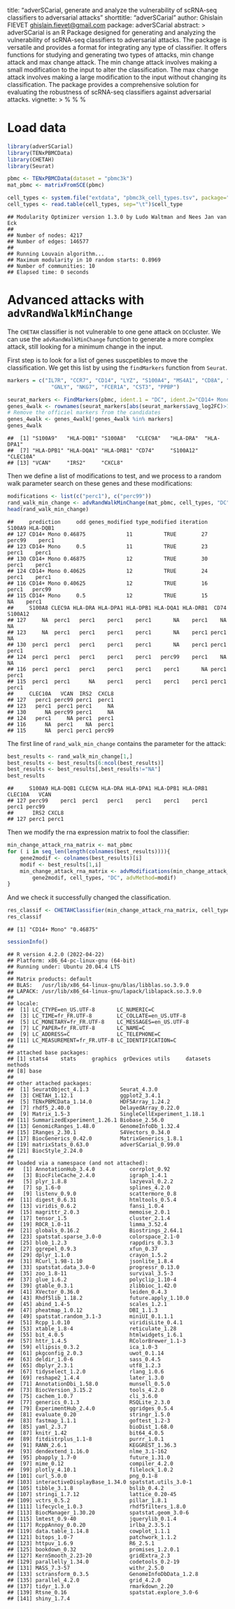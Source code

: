 title: "adverSCarial, generate and analyze the vulnerability of scRNA-seq
    classifiers to adversarial attacks"
shorttitle: "adverSCarial"
author: Ghislain FIEVET <ghislain.fievet@gmail.com>
package: adverSCarial
abstract: >
    adverSCarial is an R Package designed for generating and analyzing the vulnerability of scRNA-seq
    classifiers to adversarial attacks. The package is versatile and provides a format for integrating
    any type of classifier. It offers functions for studying and generating two types of attacks,
    min change attack and max change attack. The min change attack involves making a small modification
    to the input to alter the classification. The max change attack involves making a large modification
    to the input without changing its classification.
    The package provides a comprehensive solution for evaluating the robustness of scRNA-seq classifiers
    against adversarial attacks.
vignette: >
  %\VignetteIndexEntry{advRandWalkMinChange}
  %\VignetteEngine{knitr::knitr}
  %\VignetteEncoding{UTF-8}

# Load data
  

```r
library(adverSCarial)
library(TENxPBMCData)
library(CHETAH)
library(Seurat)

pbmc <- TENxPBMCData(dataset = "pbmc3k")
mat_pbmc <- matrixFromSCE(pbmc)

cell_types <- system.file("extdata", "pbmc3k_cell_types.tsv", package="adverSCarial")
cell_types <- read.table(cell_types, sep="\t")$cell_type
```






```
## Modularity Optimizer version 1.3.0 by Ludo Waltman and Nees Jan van Eck
## 
## Number of nodes: 4217
## Number of edges: 146577
## 
## Running Louvain algorithm...
## Maximum modularity in 10 random starts: 0.8969
## Number of communities: 10
## Elapsed time: 0 seconds
```






# Advanced attacks with `advRandWalkMinChange`

The `CHETAH` classifier is not vulnerable to one gene attack on `DC`cluster. We can use the `advRandWalkMinChange` function to generate a more complex attack, still looking for a minimum change in the input.

First step is to look for a list of genes suscpetibles to move the classification. We get this list by using the `findMarkers` function from `Seurat`.


```r
markers = c("IL7R", "CCR7", "CD14", "LYZ", "S100A4", "MS4A1", "CD8A", "FCGR3A", "MS4A7",
              "GNLY", "NKG7", "FCER1A", "CST3", "PPBP")

seurat_markers <- FindMarkers(pbmc, ident.1 = "DC", ident.2="CD14+ Mono")
genes_4walk <- rownames(seurat_markers[abs(seurat_markers$avg_log2FC)>1,])
# Remove the officiel markers from the candidates
genes_4walk <- genes_4walk[!genes_4walk %in% markers]
genes_4walk
```

```
##  [1] "S100A9"   "HLA-DQB1" "S100A8"   "CLEC9A"   "HLA-DRA"  "HLA-DPA1"
##  [7] "HLA-DPB1" "HLA-DQA1" "HLA-DRB1" "CD74"     "S100A12"  "CLEC10A" 
## [13] "VCAN"     "IRS2"     "CXCL8"
```

Then we define a list of modifications to test, and we process to a random
walk parameter search on these genes and these modifications:


```r
modifications <- list(c("perc1"), c("perc99"))
rand_walk_min_change <- advRandWalkMinChange(mat_pbmc, cell_types, "DC", CHETAHClassifier, genes=genes_4walk, modifications=modifications, walkLength=50)
head(rand_walk_min_change)
```

```
##     prediction     odd genes_modified type_modified iteration S100A9 HLA-DQB1
## 127 CD14+ Mono 0.46875             11          TRUE        27 perc99    perc1
## 123 CD14+ Mono     0.5             11          TRUE        23  perc1    perc1
## 130 CD14+ Mono 0.46875             12          TRUE        30  perc1    perc1
## 124 CD14+ Mono 0.40625             12          TRUE        24  perc1    perc1
## 116 CD14+ Mono 0.40625             12          TRUE        16  perc1   perc99
## 115 CD14+ Mono     0.5             12          TRUE        15     NA    perc1
##     S100A8 CLEC9A HLA-DRA HLA-DPA1 HLA-DPB1 HLA-DQA1 HLA-DRB1  CD74 S100A12
## 127     NA  perc1   perc1    perc1    perc1       NA    perc1    NA      NA
## 123     NA  perc1   perc1    perc1    perc1       NA    perc1 perc1      NA
## 130  perc1  perc1   perc1    perc1    perc1       NA    perc1 perc1   perc1
## 124  perc1  perc1   perc1    perc1    perc1   perc99    perc1    NA      NA
## 116  perc1  perc1   perc1    perc1    perc1    perc1       NA perc1   perc1
## 115  perc1  perc1      NA    perc1    perc1    perc1    perc1 perc1   perc1
##     CLEC10A   VCAN  IRS2  CXCL8
## 127   perc1 perc99 perc1  perc1
## 123   perc1  perc1 perc1     NA
## 130      NA perc99 perc1     NA
## 124   perc1     NA perc1  perc1
## 116      NA  perc1    NA  perc1
## 115      NA  perc1 perc1 perc99
```
The first line of `rand_walk_min_change` contains the parameter for the attack:

```r
best_results <- rand_walk_min_change[1,]
best_results <- best_results[6:ncol(best_results)]
best_results <- best_results[,best_results!="NA"]
best_results
```

```
##     S100A9 HLA-DQB1 CLEC9A HLA-DRA HLA-DPA1 HLA-DPB1 HLA-DRB1 CLEC10A   VCAN
## 127 perc99    perc1  perc1   perc1    perc1    perc1    perc1   perc1 perc99
##      IRS2 CXCL8
## 127 perc1 perc1
```

Then we modify the rna expression matrix to fool the classifier:

```r
min_change_attack_rna_matrix <- mat_pbmc
for ( i in seq_len(length(colnames(best_results)))){
    gene2modif <- colnames(best_results)[i]
    modif <- best_results[1,i]
    min_change_attack_rna_matrix <- advModifications(min_change_attack_rna_matrix,
        gene2modif, cell_types, "DC", advMethod=modif)
}
```

And we check it successfully changed the classification.

```r
res_classif <- CHETAHClassifier(min_change_attack_rna_matrix, cell_types, "DC")
res_classif
```

```
## [1] "CD14+ Mono" "0.46875"
```


```r
sessionInfo()
```

```
## R version 4.2.0 (2022-04-22)
## Platform: x86_64-pc-linux-gnu (64-bit)
## Running under: Ubuntu 20.04.4 LTS
## 
## Matrix products: default
## BLAS:   /usr/lib/x86_64-linux-gnu/blas/libblas.so.3.9.0
## LAPACK: /usr/lib/x86_64-linux-gnu/lapack/liblapack.so.3.9.0
## 
## locale:
##  [1] LC_CTYPE=en_US.UTF-8       LC_NUMERIC=C              
##  [3] LC_TIME=fr_FR.UTF-8        LC_COLLATE=en_US.UTF-8    
##  [5] LC_MONETARY=fr_FR.UTF-8    LC_MESSAGES=en_US.UTF-8   
##  [7] LC_PAPER=fr_FR.UTF-8       LC_NAME=C                 
##  [9] LC_ADDRESS=C               LC_TELEPHONE=C            
## [11] LC_MEASUREMENT=fr_FR.UTF-8 LC_IDENTIFICATION=C       
## 
## attached base packages:
## [1] stats4    stats     graphics  grDevices utils     datasets  methods  
## [8] base     
## 
## other attached packages:
##  [1] SeuratObject_4.1.3          Seurat_4.3.0               
##  [3] CHETAH_1.12.1               ggplot2_3.4.1              
##  [5] TENxPBMCData_1.14.0         HDF5Array_1.24.2           
##  [7] rhdf5_2.40.0                DelayedArray_0.22.0        
##  [9] Matrix_1.5-3                SingleCellExperiment_1.18.1
## [11] SummarizedExperiment_1.26.1 Biobase_2.56.0             
## [13] GenomicRanges_1.48.0        GenomeInfoDb_1.32.4        
## [15] IRanges_2.30.1              S4Vectors_0.34.0           
## [17] BiocGenerics_0.42.0         MatrixGenerics_1.8.1       
## [19] matrixStats_0.63.0          adverSCarial_0.99.0        
## [21] BiocStyle_2.24.0           
## 
## loaded via a namespace (and not attached):
##   [1] AnnotationHub_3.4.0           corrplot_0.92                
##   [3] BiocFileCache_2.4.0           igraph_1.4.1                 
##   [5] plyr_1.8.8                    lazyeval_0.2.2               
##   [7] sp_1.6-0                      splines_4.2.0                
##   [9] listenv_0.9.0                 scattermore_0.8              
##  [11] digest_0.6.31                 htmltools_0.5.4              
##  [13] viridis_0.6.2                 fansi_1.0.4                  
##  [15] magrittr_2.0.3                memoise_2.0.1                
##  [17] tensor_1.5                    cluster_2.1.4                
##  [19] ROCR_1.0-11                   limma_3.52.4                 
##  [21] globals_0.16.2                Biostrings_2.64.1            
##  [23] spatstat.sparse_3.0-0         colorspace_2.1-0             
##  [25] blob_1.2.3                    rappdirs_0.3.3               
##  [27] ggrepel_0.9.3                 xfun_0.37                    
##  [29] dplyr_1.1.0                   crayon_1.5.2                 
##  [31] RCurl_1.98-1.10               jsonlite_1.8.4               
##  [33] spatstat.data_3.0-0           progressr_0.13.0             
##  [35] zoo_1.8-11                    survival_3.5-3               
##  [37] glue_1.6.2                    polyclip_1.10-4              
##  [39] gtable_0.3.1                  zlibbioc_1.42.0              
##  [41] XVector_0.36.0                leiden_0.4.3                 
##  [43] Rhdf5lib_1.18.2               future.apply_1.10.0          
##  [45] abind_1.4-5                   scales_1.2.1                 
##  [47] pheatmap_1.0.12               DBI_1.1.3                    
##  [49] spatstat.random_3.1-3         miniUI_0.1.1.1               
##  [51] Rcpp_1.0.10                   viridisLite_0.4.1            
##  [53] xtable_1.8-4                  reticulate_1.28              
##  [55] bit_4.0.5                     htmlwidgets_1.6.1            
##  [57] httr_1.4.5                    RColorBrewer_1.1-3           
##  [59] ellipsis_0.3.2                ica_1.0-3                    
##  [61] pkgconfig_2.0.3               uwot_0.1.14                  
##  [63] deldir_1.0-6                  sass_0.4.5                   
##  [65] dbplyr_2.3.1                  utf8_1.2.3                   
##  [67] tidyselect_1.2.0              rlang_1.0.6                  
##  [69] reshape2_1.4.4                later_1.3.0                  
##  [71] AnnotationDbi_1.58.0          munsell_0.5.0                
##  [73] BiocVersion_3.15.2            tools_4.2.0                  
##  [75] cachem_1.0.7                  cli_3.6.0                    
##  [77] generics_0.1.3                RSQLite_2.3.0                
##  [79] ExperimentHub_2.4.0           ggridges_0.5.4               
##  [81] evaluate_0.20                 stringr_1.5.0                
##  [83] fastmap_1.1.1                 goftest_1.2-3                
##  [85] yaml_2.3.7                    bioDist_1.68.0               
##  [87] knitr_1.42                    bit64_4.0.5                  
##  [89] fitdistrplus_1.1-8            purrr_1.0.1                  
##  [91] RANN_2.6.1                    KEGGREST_1.36.3              
##  [93] dendextend_1.16.0             nlme_3.1-162                 
##  [95] pbapply_1.7-0                 future_1.31.0                
##  [97] mime_0.12                     compiler_4.2.0               
##  [99] plotly_4.10.1                 filelock_1.0.2               
## [101] curl_5.0.0                    png_0.1-8                    
## [103] interactiveDisplayBase_1.34.0 spatstat.utils_3.0-1         
## [105] tibble_3.1.8                  bslib_0.4.2                  
## [107] stringi_1.7.12                lattice_0.20-45              
## [109] vctrs_0.5.2                   pillar_1.8.1                 
## [111] lifecycle_1.0.3               rhdf5filters_1.8.0           
## [113] BiocManager_1.30.20           spatstat.geom_3.0-6          
## [115] lmtest_0.9-40                 jquerylib_0.1.4              
## [117] RcppAnnoy_0.0.20              irlba_2.3.5.1                
## [119] data.table_1.14.8             cowplot_1.1.1                
## [121] bitops_1.0-7                  patchwork_1.1.2              
## [123] httpuv_1.6.9                  R6_2.5.1                     
## [125] bookdown_0.32                 promises_1.2.0.1             
## [127] KernSmooth_2.23-20            gridExtra_2.3                
## [129] parallelly_1.34.0             codetools_0.2-19             
## [131] MASS_7.3-57                   withr_2.5.0                  
## [133] sctransform_0.3.5             GenomeInfoDbData_1.2.8       
## [135] parallel_4.2.0                grid_4.2.0                   
## [137] tidyr_1.3.0                   rmarkdown_2.20               
## [139] Rtsne_0.16                    spatstat.explore_3.0-6       
## [141] shiny_1.7.4
```
